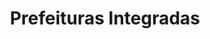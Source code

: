 ---
title: Prefeituras Integradas
description: Veja a lista de prefeituras integradas com a NFE.io para emissão automática de notas fiscais de serviço.
sidebar_position: 1
sidebar_label: Prefeituras Integradas
slug: /prefeituras-integradas

---